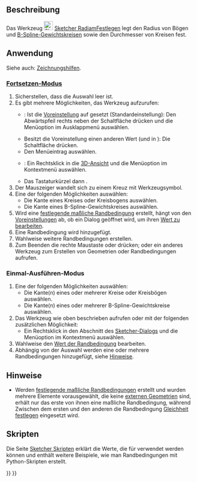 <languages/>

{{Docnav/de
|[[Sketcher_ConstrainDistance/de|AbstandFestlegen]]
|[[Sketcher_ConstrainRadius/de|RadiusFestlegen]]
|[[Sketcher_Workbench/de|Sketcher]]
|IconL=Sketcher_ConstrainDistance.svg
|IconR=Sketcher_ConstrainRadius.svg
|IconC=Workbench_Sketcher.svg
}}

{{GuiCommand/de
|Name=Sketcher ConstrainRadiam
|Name/de=Sketcher RadiamFestlegen
|MenuLocation=Skizze → Randbedingungen → Radius/Durchmesser
|Workbenches=[[Sketcher_Workbench/de|Sketcher]]
|Shortcut={{KEY|K}} {{KEY|S}}
|Version=0.20
|SeeAlso=[[Sketcher_ConstrainRadius/de|Sketcher RadiusFestlegen]], [[Sketcher_ConstrainDiameter/de|Sketcher DurchmesserFestlegen]]
}}

<span id="Description"></span>
==Beschreibung==

Das Werkzeug [[Image:Sketcher_ConstrainRadiam.svg|24px]] [[Sketcher_ConstrainRadiam/de|Sketcher RadiamFestlegen]] legt den Radius von Bögen und [[Sketcher_CreateBSpline/de#Hinweise|B-Spline-Gewichtskreisen]] sowie den Durchmesser von Kreisen fest.

<span id="Usage"></span>
==Anwendung==

Siehe auch: [[Sketcher_Workbench/de#Zeichnungshilfen|Zeichnungshilfen]].

<span id="Continue_mode"></span>
===[[Sketcher_Workbench/de#Fortsetzen-Modi|Fortsetzen-Modus]]===

# Sicherstellen, dass die Auswahl leer ist.
# Es gibt mehrere Möglichkeiten, das Werkzeug aufzurufen:
#* {{Version/de|1.0}}: Ist die [[Sketcher_Preferences/de#Allgemein|Voreinstellung]] {{MenuCommand|Werkzeuge für Maßeinträge}} auf {{Value|Einzelnes Werkzeug}} gesetzt (Standardeinstellung): Den Abwärtspfeil rechts neben der Schaltfläche {{Button|[[Image:Sketcher_Dimension.svg||x16px]][[Image:Toolbar_flyout_arrow.svg|x16px]]}} drücken und die Menüoption {{MenuCommand|[[Image:Sketcher_ConstrainRadiam.svg|16px]] Automatisch Radius oder Durchmesser festlegen}} im Ausklappmenü auswählen.
#* Besitzt die Voreinstellung einen anderen Wert (und in {{VersionMinus/de|0.21}}): Die Schaltfläche {{Button|[[Image:Sketcher_ConstrainRadiam.svg|16px]] [[Sketcher_ConstrainRadiam/de|Automatisch Radius oder Durchmesser festlegen]]}} drücken.
#* Den Menüeintrag {{MenuCommand|Skizze → Sketcher-Randbedingungen → [[Image:Sketcher_ConstrainRadiam.svg|16px]] Automatisch Radius oder Durchmesser festlegen}} auswählen.
#* {{Version/de|1.0}}: Ein Rechtsklick in die [[3D_view/de|3D-Ansicht]] und die Menüoption {{MenuCommand|Abmessung → [[Image:Sketcher_ConstrainRadiam.svg|16px]] Automatisch Radius oder Durchmesser festlegen}} im Kontextmenü auswählen.
#* Das Tastaturkürzel {{KEY|K}} dann {{KEY|S}}.
# Der Mauszeiger wandelt sich zu einem Kreuz mit Werkzeugsymbol.
# Eine der folgenden Möglichkeiten auswählen:
#* Die Kante eines Kreises oder Kreisbogens auswählen.
#* Die Kante eines B-Spline-Gewichtskreises auswählen.
# Wird eine [[Sketcher_ToggleDrivingConstraint/de|festlegende maßliche Randbedingung]] erstellt, hängt von den [[Sketcher_Preferences/de#Anzeige|Voreinstellungen]] ab, ob ein Dialog geöffnet wird, um ihren [[Sketcher_Workbench/de#Randbedingungen_bearbeiten|Wert zu bearbeiten]].
# Eine Randbedingung wird hinzugefügt.
# Wahlweise weitere Randbedingungen erstellen.
# Zum Beenden die rechte Maustaste oder {{KEY|Esc}} drücken; oder ein anderes Werkzeug zum Erstellen von Geometrien oder Randbedingungen aufrufen.

<span id="Run-once_mode"></span>
===Einmal-Ausführen-Modus===

# Eine der folgenden Möglichkeiten auswählen:
#* Die Kante(n) eines oder mehrerer Kreise oder Kreisbögen auswählen.
#* Die Kante(n) eines oder mehrerer B-Spline-Gewichtskreise auswählen.
# Das Werkzeug wie oben beschrieben aufrufen oder mit der folgenden zusätzlichen Möglichkeit:
#* Ein Rechtsklick in den Abschnitt {{MenuCommand|Elemente}} des [[Sketcher_Dialog/de|Sketcher-Dialogs]] und die Menüoption {{MenuCommand|[[Image:Sketcher_ConstrainRadiam.svg|16px]] Radius/Durcchmesser}} im Kontextmenü auswählen.
# Wahlweise den [[Sketcher_Workbench/de#Randbedingungen_bearbeiten|Wert der Randbedingung]] bearbeiten.
# Abhängig von der Auswahl werden eine oder mehrere Randbedingungen hinzugefügt, siehe [[#Hinweise|Hinweise]].

<span id="Notes"></span>
==Hinweise==

* Werden [[Sketcher_ToggleDrivingConstraint/de|festlegende maßliche Randbedingungen]] erstellt und wurden mehrere Elemente vorausgewählt, die keine [[Sketcher_External/de|externen Geometrien]] sind, erhält nur das erste von ihnen eine maßliche Randbedingung, während Zwischen dem ersten und den anderen die Randbedingung [[Sketcher_ConstrainEqual/de|Gleichheit festlegen]] eingesetzt wird.

<span id="Scripting"></span>
== Skripten ==

{{Code|code=
Sketch.addConstraint(Sketcher.Constraint('Radius', ArcOrCircle, App.Units.Quantity('123.0 mm')))
Sketch.addConstraint(Sketcher.Constraint('Diameter', ArcOrCircle, App.Units.Quantity('246.0 mm')))
}}

Die Seite [[Sketcher_scripting|Sketcher Skripten]] erklärt die Werte, die für {{incode|ArcOrCircle}} verwendet werden können und enthält weitere Beispiele, wie man Randbedingungen mit Python-Skripten erstellt.


{{Docnav/de
|[[Sketcher_ConstrainDistance/de|AbstandFestlegen]]
|[[Sketcher_ConstrainRadius/de|RadiusFestlegen]]
|[[Sketcher_Workbench/de|Sketcher]]
|IconL=Sketcher_ConstrainDistance.svg
|IconR=Sketcher_ConstrainRadius.svg
|IconC=Workbench_Sketcher.svg
}}

{{Sketcher_Tools_navi{{#translation:}}}}
{{Userdocnavi{{#translation:}}}}